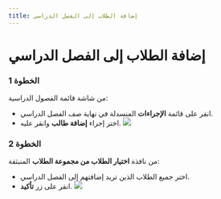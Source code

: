 ---
title: إضافة الطلاب إلى الفصل الدراسي
---


# إضافة الطلاب إلى الفصل الدراسي

### الخطوة 1

من شاشة قائمة الفصول الدراسية:
- انقر على قائمة **الإجراءات** المنسدلة في نهاية صف الفصل الدراسي.
- اختر إجراء **إضافة طالب** وانقر عليه.
![](/ar/img/ulearning/admin/Adding_students_to_class.png)

### الخطوة 2

من نافذة **اختيار الطلاب من مجموعة الطلاب** المنبثقة:
- اختر جميع الطلاب الذين تريد إضافتهم إلى الفصل الدراسي.
- انقر على زر **تأكيد**.
![](/ar/img/ulearning/admin/Adding_students_to_class_2.png)
